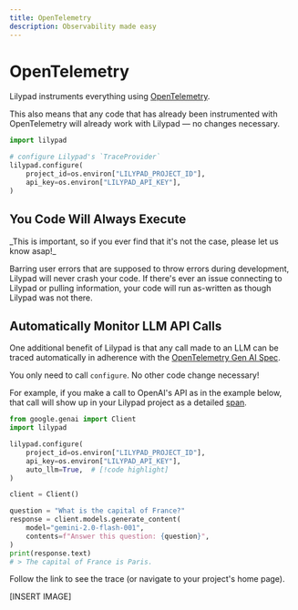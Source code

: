 ```yaml
---
title: OpenTelemetry
description: Observability made easy
---
```


# OpenTelemetry

Lilypad instruments everything using [OpenTelemetry](https://opentelemetry.io/).

This also means that any code that has already been instrumented with OpenTelemetry will already work with Lilypad — no changes necessary.

```python
import lilypad

# configure Lilypad's `TraceProvider`
lilypad.configure(
    project_id=os.environ["LILYPAD_PROJECT_ID"],  
    api_key=os.environ["LILYPAD_API_KEY"],
)
```

## You Code Will Always Execute

<Warning>
    _This is important, so if you ever find that it's not the case, please let us know asap!_
</Warning>

Barring user errors that are supposed to throw errors during development, Lilypad will never crash your code. If there's ever an issue connecting to Lilypad or pulling information, your code will run as-written as though Lilypad was not there.

## Automatically Monitor LLM API Calls

One additional benefit of Lilypad is that any call made to an LLM can be traced automatically in adherence with the [OpenTelemetry Gen AI Spec](https://opentelemetry.io/docs/specs/semconv/attributes-registry/gen-ai/).

You only need to call `configure`. No other code change necessary!

For example, if you make a call to OpenAI's API as in the example below, that call will show up in your Lilypad project as a detailed [span](./spans).

```python
from google.genai import Client
import lilypad

lilypad.configure(
    project_id=os.environ["LILYPAD_PROJECT_ID"],  
    api_key=os.environ["LILYPAD_API_KEY"],
    auto_llm=True,  # [!code highlight]
)

client = Client()

question = "What is the capital of France?"
response = client.models.generate_content(
    model="gemini-2.0-flash-001",
    contents=f"Answer this question: {question}",
)
print(response.text)
# > The capital of France is Paris.
```

Follow the link to see the trace (or navigate to your project's home page).

\[INSERT IMAGE]